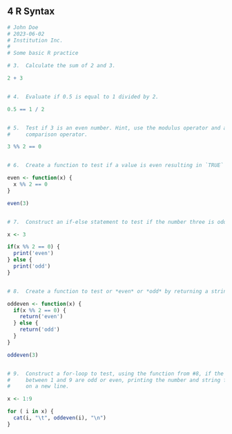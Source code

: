 ## **4** R Syntax {-}

```r
# John Doe
# 2023-06-02
# Institution Inc.
#
# Some basic R practice

# 3.  Calculate the sum of 2 and 3.

2 + 3


# 4.  Evaluate if 0.5 is equal to 1 divided by 2.

0.5 == 1 / 2


# 5.  Test if 3 is an even number. Hint, use the modulus operator and a 
#     comparison operator.

3 %% 2 == 0


# 6.  Create a function to test if a value is even resulting in `TRUE` or `FALSE`.

even <- function(x) { 
  x %% 2 == 0 
}

even(3)


# 7.  Construct an if-else statement to test if the number three is odd or even.

x <- 3

if(x %% 2 == 0) {
  print('even')
} else {
  print('odd')
}


# 8.  Create a function to test or *even* or *odd* by returning a string.

oddeven <- function(x) { 
  if(x %% 2 == 0) {
    return('even')
  } else {
    return('odd')
  }
}

oddeven(3)


# 9.  Construct a for-loop to test, using the function from #8, if the numbers 
#     between 1 and 9 are odd or even, printing the number and string for each 
#     on a new line.

x <- 1:9

for ( i in x) {
  cat(i, "\t", oddeven(i), "\n")
}
```